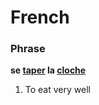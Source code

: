 =French=
===Phrase=== <!-- I assume a verb phrase, but I'm not sure -->
'''se [[taper]] la [[cloche]]'''
#To eat very well